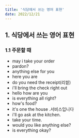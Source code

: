 ```yaml
---
title: '식당에서 쓰는 영어 표현'
date: 2022/12/21
---
```


## 1. 식당에서 쓰는 영어 표현

### 1.1 주문할 때

- may i take your order
- pardon?
- anything else for you
- here you are
- do you need the receipt(리앁)
- i'll bring the check right out
- hello how are you
- is everything all right?
- how's food?
- it's one the house .서비스입니다
- i'll go ask at the kitchen.
- take your time.
- would you like anything else?
- is everything okay?
